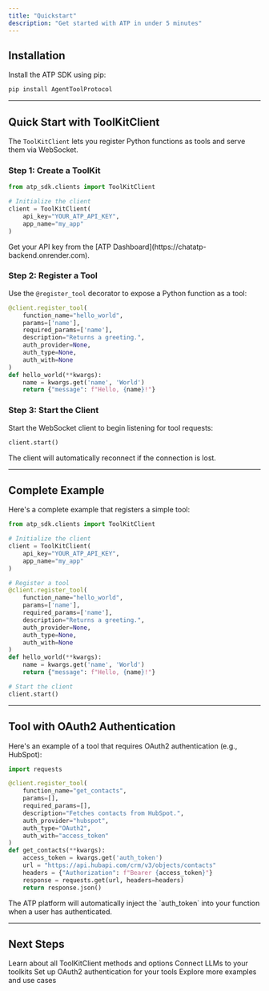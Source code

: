 ```yaml
---
title: "Quickstart"
description: "Get started with ATP in under 5 minutes"
---
```


## Installation

Install the ATP SDK using pip:

```bash
pip install AgentToolProtocol
```

---

## Quick Start with ToolKitClient

The `ToolKitClient` lets you register Python functions as tools and serve them via WebSocket.

### Step 1: Create a ToolKit

```python
from atp_sdk.clients import ToolKitClient

# Initialize the client
client = ToolKitClient(
    api_key="YOUR_ATP_API_KEY",
    app_name="my_app"
)
```

<Note>
  Get your API key from the [ATP Dashboard](https://chatatp-backend.onrender.com).
</Note>

### Step 2: Register a Tool

Use the `@register_tool` decorator to expose a Python function as a tool:

```python
@client.register_tool(
    function_name="hello_world",
    params=['name'],
    required_params=['name'],
    description="Returns a greeting.",
    auth_provider=None,
    auth_type=None,
    auth_with=None
)
def hello_world(**kwargs):
    name = kwargs.get('name', 'World')
    return {"message": f"Hello, {name}!"}
```

### Step 3: Start the Client

Start the WebSocket client to begin listening for tool requests:

```python
client.start()
```

<Tip>
  The client will automatically reconnect if the connection is lost.
</Tip>

---

## Complete Example

Here's a complete example that registers a simple tool:

```python
from atp_sdk.clients import ToolKitClient

# Initialize the client
client = ToolKitClient(
    api_key="YOUR_ATP_API_KEY",
    app_name="my_app"
)

# Register a tool
@client.register_tool(
    function_name="hello_world",
    params=['name'],
    required_params=['name'],
    description="Returns a greeting.",
    auth_provider=None,
    auth_type=None,
    auth_with=None
)
def hello_world(**kwargs):
    name = kwargs.get('name', 'World')
    return {"message": f"Hello, {name}!"}

# Start the client
client.start()
```

---

## Tool with OAuth2 Authentication

Here's an example of a tool that requires OAuth2 authentication (e.g., HubSpot):

```python
import requests

@client.register_tool(
    function_name="get_contacts",
    params=[],
    required_params=[],
    description="Fetches contacts from HubSpot.",
    auth_provider="hubspot",
    auth_type="OAuth2",
    auth_with="access_token"
)
def get_contacts(**kwargs):
    access_token = kwargs.get('auth_token')
    url = "https://api.hubapi.com/crm/v3/objects/contacts"
    headers = {"Authorization": f"Bearer {access_token}"}
    response = requests.get(url, headers=headers)
    return response.json()
```

<Info>
  The ATP platform will automatically inject the `auth_token` into your function when a user has authenticated.
</Info>

---

## Next Steps

<CardGroup cols={2}>
  <Card title="ToolKitClient Reference" icon="book" href="/sdk/toolkit-client">
    Learn about all ToolKitClient methods and options
  </Card>
  <Card title="LLMClient Integration" icon="robot" href="/sdk/llm-client">
    Connect LLMs to your toolkits
  </Card>
  <Card title="OAuth2 Guide" icon="lock" href="/guides/oauth">
    Set up OAuth2 authentication for your tools
  </Card>
  <Card title="Examples" icon="code" href="/examples/overview">
    Explore more examples and use cases
  </Card>
</CardGroup>
